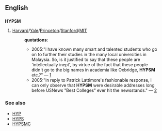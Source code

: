 == English ==
=== {{initialism}} ===
'''HYPSM'''
# [[Harvard]]/[[Yale]]/[[Princeton]]/[[Stanford]]/[[MIT]]
#:'''quotations''':
#:*2005:"I have known many smart and talented students who go on to further their studies in the many local universities in Malaysia. So, is it justified to say that these people are 'intellectually inept', by virtue of the fact that these people didn't go to the big names in academia like Oxbridge, '''HYPSM''' etc.?" &mdash; [http://shen-han.blogdrive.com/archive/26.html]
#:*2005:"In reply to Patrick Lattimore's fashionable response, I can only observe that '''HYPSM''' were desirable addresses long before USNews "Best Colleges" ever hit the newsstands." &mdash; [http://chronicle.com/forums/colloquy/read.php?f=1&i=4708&t=4692]
=== See also ===
* [[HYP]]
* [[HYPS]]
* [[HYPSMC]]